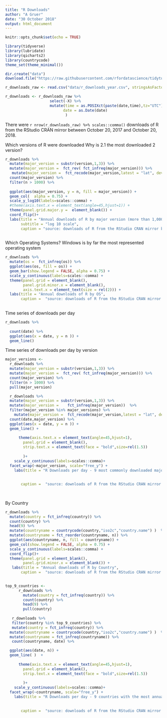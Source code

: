 ```yaml
---
title: "R Downloads"
author: "A Gruer"
date: "30 October 2018"
output: html_document
---
```


```r
knitr::opts_chunk$set(echo = TRUE)
```

```r
library(tidyverse)
library(lubridate)
library(qicharts2)
library(countrycode)
theme_set(theme_minimal())
```


```r
dir.create("data")
download.file("https://raw.githubusercontent.com/rfordatascience/tidytuesday/master/data/2018-10-30/r_downloads_year.csv", "data/r_downloads_year.csv")
```
```r
r_downloads_raw <- read.csv("data/r_downloads_year.csv", stringsAsFactors = FALSE)

r_downloads <- r_downloads_raw %>% 
                    select(-X) %>%
                    mutate(time = as.POSIXct(paste(date,time),tz="UTC"),
                          date = as.Date(date)
                           )

```

There were `r nrow(r_downloads_raw) %>% scales::comma()` downloads of R from the RStudio CRAN mirror between October 20, 2017 and October 20, 2018.

Which versions of R were downloaded 
Why is 2.1 the most downloaded 2 version?
```r
r_downloads %>%
  mutate(major_version = substr(version,1,3)) %>%
  mutate(major_version =  fct_rev( fct_infreq(major_version))) %>%
   mutate(major_version =  fct_recode(major_version,latest = "lat", development = "dev" )) %>% 
  count(major_version) %>%
  filter(n > 1000) %>%
 
  ggplot(aes(major_version, y = n, fill = major_version)) +
  geom_col(  alpha = 0.75) +
  scale_y_log10(labels=scales::comma) +
  #theme(axis.text.x = element_text(angle=45,hjust=1)) +
  theme(panel.grid.major.y =  element_blank()) +
  coord_flip()+
  labs(title = "Annual downloads of R by major version (more than 1,000 downloads)",
       subtitle = "log 10 scale",
       caption = "source: downloads of R from the RStudio CRAN mirror between October 20, 2017 and October 20, 2018")
  
```

Which Operating Systems?
Windows is by far the most represented operating system

```r
r_downloads %>%
  mutate(os =  fct_infreq(os)) %>%
  ggplot(aes(os, fill = os)) +
  geom_bar(show.legend = FALSE, alpha = 0.75) +
  scale_y_continuous(labels=scales::comma) +
  theme(panel.grid = element_blank(),
        panel.grid.minor.x = element_blank(),
        axis.text.x = element_text(size = rel(2))) +
  labs(title = "Annual downloads of R by OS",
       caption =  "source: downloads of R from the RStudio CRAN mirror between October 20, 2017 and October 20, 2018" ) 
  
```

Time series of downloads per day

```r
r_downloads %>%
  
  count(date) %>%
  ggplot(aes(x = date, y = n )) + 
  geom_line()
```

Time series of downloads per day by version

```r
major_versions <- 
  r_downloads %>%
  mutate(major_version = substr(version,1,3)) %>%
  mutate(major_version =  fct_rev( fct_infreq(major_version))) %>%
  count(major_version) %>%
  filter(n > 1000) %>%
  pull(major_version)

  r_downloads %>%
  mutate(major_version = substr(version,1,3)) %>%
  mutate(major_version =    fct_infreq(major_version))  %>%
  filter(major_version %in% major_versions) %>%
    mutate(major_version =  fct_recode(major_version,latest = "lat", development = "dev" )) %>% 
  count(date,major_version) %>%
  ggplot(aes(x = date, y = n )) + 
  geom_line() +
 
      theme(axis.text.x = element_text(angle=45,hjust=1),
        panel.grid = element_blank(),
        strip.text.x = element_text(face = "bold",size=rel(1.5))
        
        )+
    scale_y_continuous(labels=scales::comma)+
  facet_wrap(~major_version, scale="free_y") +
    labs(title = "R Downloads per day - 9 most commonly downloaded major versions",
 
          
       caption =  "source: downloads of R from the RStudio CRAN mirror between October 20, 2017 and October 20, 2018") 
  
  
```

By Country

```r
 
r_downloads %>%
  mutate(country = fct_infreq(country)) %>%
  count(country) %>%
  head(9) %>%
  mutate(countryname = countrycode(country,"iso2c","country.name") )  %>%
  mutate(countryname = fct_reorder(countryname, n)) %>%
  ggplot(aes(countryname, n, fill = countryname)) +
  geom_col(show.legend = FALSE, alpha = 0.75) +
  scale_y_continuous(labels=scales::comma) +
  coord_flip()+
  theme(panel.grid = element_blank(),
        panel.grid.minor.x = element_blank()) +
   labs(title = "Annual downloads of R by Country",
       caption =  "source: downloads of R from the RStudio CRAN mirror between October 20, 2017 and October 20, 2018", x = "" ) 
  

```

 
 
```r
top_9_countries <-
      r_downloads %>%
        mutate(country = fct_infreq(country)) %>%
        count(country) %>%
        head(9) %>%
        pull(country)
        
   r_downloads %>%
   filter(country %in% top_9_countries) %>%
   mutate(country = fct_infreq(country)) %>%
  mutate(countryname = countrycode(country,"iso2c","country.name") )  %>%
  mutate(countryname = fct_infreq(countryname)) %>%
   count(countryname, date) %>%

  ggplot(aes(date, n)) +
  geom_line( )  +
 
      theme(axis.text.x = element_text(angle=45,hjust=1),
        panel.grid = element_blank(),
        strip.text.x = element_text(face = "bold",size=rel(1.5))
        
        )+
    scale_y_continuous(labels=scales::comma)+
  facet_wrap(~countryname, scale="free_y") +
    labs(title = "R Downloads per day - 9 countries with the most annual downloads",
 
          
       caption =  "source: downloads of R from the RStudio CRAN mirror between October 20, 2017 and October 20, 2018") 
  

```
 
